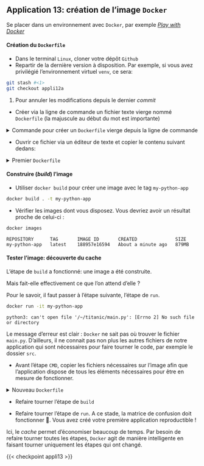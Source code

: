 ::: {.application}

## Application 13: création de l'image `Docker`

Se placer dans un environnement avec `Docker`, par
exemple _[Play with Docker](https://labs.play-with-docker.com)_

#### Création du `Dockerfile`

- Dans le terminal `Linux`, cloner votre dépôt `Github`
- Repartir de la dernière version à disposition. Par exemple, si vous avez privilégié
l'environnement virtuel `venv`, ce sera:

```.bash
git stash #<1>
git checkout appli12a
```
1. Pour annuler les modifications depuis le dernier _commit_


- Créer via la ligne de commande un fichier texte vierge nommé `Dockerfile` (la majuscule au début du mot est importante)

<details><summary>Commande pour créer un `Dockerfile` vierge depuis la ligne de commande</summary>
```.bash
touch Dockerfile
```
</details>

- Ouvrir ce fichier via un éditeur de texte et copier le contenu suivant dedans:

<details><summary>Premier `Dockerfile`</summary>

```.bash
FROM ubuntu:22.04

# Install Python
RUN apt-get -y update && \
    apt-get install -y python3-pip

# Install project dependencies
COPY requirements.txt .
RUN pip install -r requirements.txt

CMD ["python3", "main.py"]
```
</details>

#### Construire (_build_) l'image

- Utiliser `docker build` pour créer une image avec le tag `my-python-app`

```.bash
docker build . -t my-python-app
```

- Vérifier les images dont vous disposez. Vous devriez avoir un résultat proche de celui-ci :

```.bash
docker images
```

```.python
REPOSITORY      TAG       IMAGE ID       CREATED              SIZE
my-python-app   latest    188957e16594   About a minute ago   879MB
```

#### Tester l'image: découverte du cache

L'étape de `build` a fonctionné: une image a été construite.

Mais fait-elle effectivement ce que l'on attend d'elle ?

Pour le savoir, il faut passer à l'étape suivante, l'étape de `run`.

```.bash
docker run -it my-python-app
```

```.python
python3: can't open file '/~/titanic/main.py': [Errno 2] No such file or directory
```

Le message d'erreur est clair : `Docker` ne sait pas où trouver le fichier `main.py`. D'ailleurs, il ne connait pas non plus les autres fichiers de notre application qui sont nécessaires pour faire tourner le code, par exemple le dossier `src`.

- Avant l'étape `CMD`, copier les fichiers nécessaires sur l'image afin que l'application dispose de tous les éléments nécessaires pour être en mesure de fonctionner.

<details>
<summary>Nouveau `Dockerfile` </summary>

```.bash
FROM ubuntu:22.04

# Install Python
RUN apt-get -y update && \
    apt-get install -y python3-pip

# Install project dependencies
COPY requirements.txt .
RUN pip install -r requirements.txt

COPY main.py .
COPY src ./src
CMD ["python3", "main.py"]
```

</details>

- Refaire tourner l'étape de `build`

- Refaire tourner l'étape de `run`. A ce stade, la matrice de confusion doit fonctionner 🎉.
Vous avez créé votre première application reproductible !

:::

::: {.callout-note}

Ici, le _cache_ permet d'économiser beaucoup de temps. Par besoin de
refaire tourner toutes les étapes, `Docker` agit de manière intelligente
en faisant tourner uniquement les étapes qui ont changé.

:::


{{< checkpoint appli13 >}}

